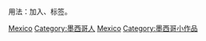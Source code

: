 {{hidden category}}
{{Catnav|頁面分類|各種主題的頁面分類|按國家分類|各國人物|各地人物小作品}}
{{Catnav|頁面分類|各種主題的頁面分類|按國家分類|各國人物|墨西哥人}}
{{Catnav|頁面分類|人物|各國人物|各地人物小作品}}
{{Catnav|頁面分類|人物|各國人物|墨西哥人}}

用法：加入{{Tl|墨西哥人物小作品}}、{{Tl|Mexico-bio-stub}}标签。

[[Category:北美洲人物小作品|Mexico]]
[[Category:墨西哥人|Category:墨西哥人]]
[[Category:各國人物小作品|Mexico]]
[[Category:墨西哥小作品|Category:墨西哥小作品]]